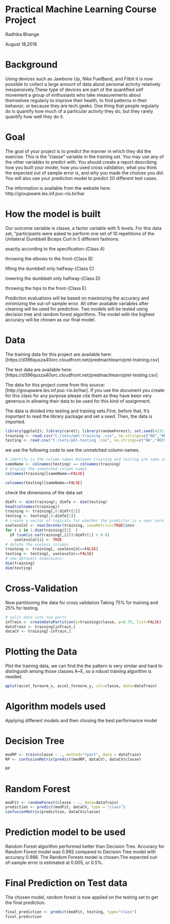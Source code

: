 Practical Machine Learning Course Project 
================================================
Radhika Bhange

August 18,2016

Background
================================
Using devices such as Jawbone Up, Nike FuelBand, and Fitbit it is now possible to collect a large amount of data about personal activity relatively inexpensively.These type of devices are part of the quantified self movement a group of enthusiasts who take measurements about themselves regularly to improve their health, to find patterns in their behavior, or because they are tech geeks. One thing that people regularly do is quantify how much of a particular activity they do, but they rarely quantify how well they do it.

Goal
=============================================
The goal of your project is to predict the manner in which they did the exercise. This is the “classe” variable in the training set. You may use any of the other variables to predict with. You should create a report describing how you built your model, how you used cross validation, what you think the expected out of sample error is, and why you made the choices you did. You will also use your prediction model to predict 20 different test cases.

The information is available from the website here: http://groupware.les.inf.puc-rio.br/har

How the model is built
============================
Our outcome variable is classe, a factor variable with 5 levels. For this data set, “participants were asked to perform one set of 10 repetitions of the Unilateral Dumbbell Biceps Curl in 5 different fashions:

exactly according to the specification-(Class A)

throwing the elbows to the front-(Class B)

lifting the dumbbell only halfway-(Class C)

lowering the dumbbell only halfway-(Class D)

throwing the hips to the front-(Class E)

Prediction evaluations will be based on maximizing the accuracy and minimizing the out-of-sample error. All other available variables after cleaning will be used for prediction. Two models will be tested using decision tree and random forest algorithms. The model with the highest accuracy will be chosen as our final model.

Data
===============================
The training data for this project are available here: [https://d396qusza40orc.cloudfront.net/predmachlearn/pml-training.csv]

The test data are available here: [https://d396qusza40orc.cloudfront.net/predmachlearn/pml-testing.csv]

The data for this project come from this source: [http://groupware.les.inf.puc-rio.br/har]. If you use the document you create for this class for any purpose please cite them as they have been very generous in allowing their data to be used for this kind of assignment.

The data is divided into testing and training sets.First, before that, It’s important to read the library package and set a seed. Then, the data is imported.

```r
library(ggplot2); library(caret); library(randomForest); set.seed(4231);
training <- read.csv("C:/sets/pml-training .csv", na.strings=c("NA","#DIV/0!", ""))
testing <- read.csv("C:/sets/pml-testing .csv", na.strings=c("NA","#DIV/0!", ""))


```
we use the following code to see the unmatched column names.
```r
# identify is the column names between training and testing are same or not
sameName <- colnames(testing) == colnames(training)
# display the unmatched column names
colnames(training)[sameName==FALSE]
```
```r
colnames(testing)[sameName==FALSE]
```
check the dimensions of the data set
```r
dimTr <- dim(training); dimTe <- dim(testing)
head(colnames(training))
training <- training[,6:dimTr[2]]
testing <- testing[,6:dimTe[2]]
# create a vector of logicals for whether the predictor is a near zero variance predictor
uselessCol <- nearZeroVar(training, saveMetrics=TRUE)$nzv
for ( i in 1:dim(training)[2]  )
  if (sum(is.na(training[,i]))/dimTr[1] > 0.8)
    uselessCol[i] <- TRUE
# delete the useless columns
training <- training[, uselessCol==FALSE]
testing <- testing[, uselessCol==FALSE]
# new datasets dimensions:
dim(training)
dim(testing)
```
Cross-Validation
====================
Now partitioning the data for cross validation.Taking 75% for training and 25% for testing.
```r
# split data into two parts
inTrain <- createDataPartition(y=training$classe, p=0.75, list=FALSE)
dataTrain <- training[inTrain,]
dataCV <- training[-inTrain,]

```
Plotting the Data
=======================
Plot the training data, we can find the the pattern is very similar and hard to distinguish among those classes A~E, so a robust training algorithm is needed.
```r
qplot(accel_forearm_x, accel_forearm_y, col=classe, data=dataTrain)

```


Algorithm models used
==========================
Applying different models and then chosing the best performance model

Decision Tree
============================
```r
modRP <- train(classe ~ ., method="rpart", data = dataTrain)
RP <- confusionMatrix(predict(modRP, dataCV), dataCV$classe)

RP
```
Random Forest
=======================
```r
modFit <- randomForest(classe ~ ., data=dataTrain)
prediction <- predict(modFit, dataCV, type = "class")
confusionMatrix(prediction, dataCV$classe)

```
Prediction model to be used
==================================================
Random Forest algorithm performed better than Decision Tree.
Accuracy for Random Forest model was 0.992 compared to 
Decision Tree model with accuracy 0.986.
The Random Forests model is chosen.The expected out-of-sample error is estimated at 0.005, or 0.5%.

Final Prediction on Test data
================================
The chosen model, random forest is now applied on the testing set to get the final prediction.
```r
final_prediction <- predict(modFit, testing, type="class")
final_prediction
```
